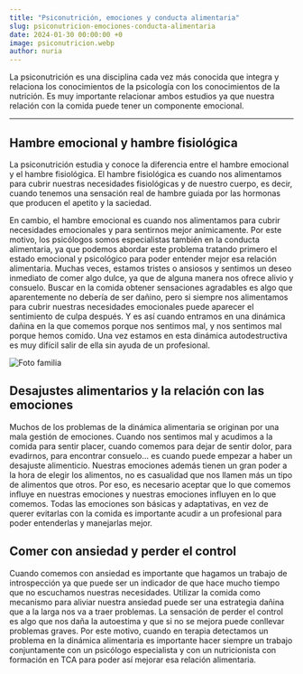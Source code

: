 ```yaml
---
title: "Psiconutrición, emociones y conducta alimentaria"
slug: psiconutricion-emociones-conducta-alimentaria
date: 2024-01-30 00:00:00 +0
image: psiconutricion.webp
author: nuria
---
```


La psiconutrición es una disciplina cada vez más conocida que integra y relaciona los conocimientos de la psicología con los conocimientos de la nutrición. Es muy importante relacionar ambos estudios ya que nuestra relación con la comida puede tener un componente emocional.

---

## Hambre emocional y hambre fisiológica

La psiconutrición estudia y conoce la diferencia entre el hambre emocional y el hambre fisiológica. El hambre fisiológica es cuando nos alimentamos para cubrir nuestras necesidades fisiológicas y de nuestro cuerpo, es decir, cuando tenemos una sensación real de hambre guiada por las hormonas que producen el apetito y la saciedad.

En cambio, el hambre emocional es cuando nos alimentamos para cubrir necesidades emocionales y para sentirnos mejor anímicamente. Por este motivo, los psicólogos somos especialistas también en la conducta alimentaria, ya que podemos abordar este problema tratando primero el estado emocional y psicológico para poder entender mejor esa relación alimentaria. Muchas veces, estamos tristes o ansiosos y sentimos un deseo inmediato de comer algo dulce, ya que de alguna manera nos ofrece alivio y consuelo. Buscar en la comida obtener sensaciones agradables es algo que aparentemente no debería de ser dañino, pero si siempre nos alimentamos para cubrir nuestras necesidades emocionales puede aparecer el sentimiento de culpa después. Y es así cuando entramos en una dinámica dañina en la que comemos porque nos sentimos mal, y nos sentimos mal porque hemos comido. Una vez estamos en esta dinámica autodestructiva es muy difícil salir de ella sin ayuda de un profesional.

![Foto familia](nutricion_centro.webp)

## Desajustes alimentarios y la relación con las emociones

Muchos de los problemas de la dinámica alimentaria se originan por una mala gestión de emociones. Cuando nos sentimos mal y acudimos a la comida para sentir placer, cuando comemos para dejar de sentir dolor, para evadirnos, para encontrar consuelo… es cuando puede empezar a haber un desajuste alimenticio. Nuestras emociones además tienen un gran poder a la hora de elegir los alimentos, no es casualidad que nos llamen más un tipo de alimentos que otros. Por eso, es necesario aceptar que lo que comemos influye en nuestras emociones y nuestras emociones influyen en lo que comemos. Todas las emociones son básicas y adaptativas, en vez de querer evitarlas con la comida es importante acudir a un profesional para poder entenderlas y manejarlas mejor.

## Comer con ansiedad y perder el control

Cuando comemos con ansiedad es importante que hagamos un trabajo de introspección ya que puede ser un indicador de que hace mucho tiempo que no escuchamos nuestras necesidades. Utilizar la comida como mecanismo para aliviar nuestra ansiedad puede ser una estrategia dañina que a la larga nos va a traer problemas. La sensación de perder el control es algo que nos daña la autoestima y que si no se mejora puede conllevar problemas graves. Por este motivo, cuando en terapia detectamos un problema en la dinámica alimentaria es importante hacer siempre un trabajo conjuntamente con un psicólogo especialista y con un nutricionista con formación en TCA para poder así mejorar esa relación alimentaria.
